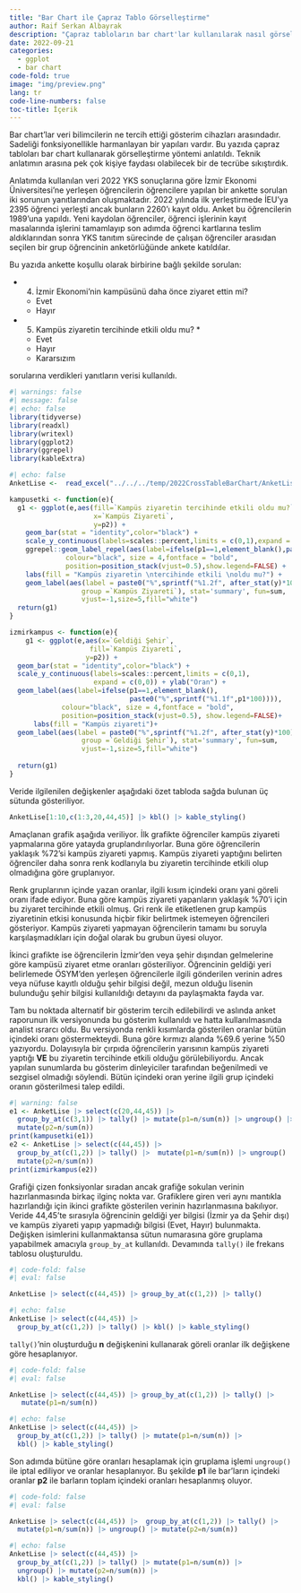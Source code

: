 ```yaml
---
title: "Bar Chart ile Çapraz Tablo Görselleştirme"
author: Raif Serkan Albayrak
description: "Çapraz tabloların bar chart'lar kullanılarak nasıl görselleştirilebileceği üzerine bir yazı."
date: 2022-09-21
categories:
  - ggplot
  - bar chart
code-fold: true
image: "img/preview.png"
lang: tr
code-line-numbers: false
toc-title: İçerik
---
```


Bar chart'lar veri bilimcilerin ne tercih ettiği gösterim cihazları arasındadır. Sadeliği fonksiyonellikle harmanlayan bir yapıları vardır. Bu yazıda çapraz tabloları bar chart kullanarak görselleştirme yöntemi anlatıldı. Teknik anlatımın arasına pek çok kişiye faydası olabilecek bir de tecrübe sıkıştırdık.   

Anlatımda kullanılan veri 2022 YKS sonuçlarına göre İzmir Ekonomi Üniversitesi'ne yerleşen öğrencilerin öğrencilere yapılan bir ankette sorulan iki sorunun yanıtlarından oluşmaktadır. 2022 yılında ilk yerleştirmede İEU'ya 2395 öğrenci yerleşti ancak bunların 2260'ı kayıt oldu. Anket bu öğrencilerin 1989'una yapıldı. Yeni kaydolan öğrenciler, öğrenci işlerinin kayıt masalarında işlerini tamamlayıp son adımda öğrenci kartlarına teslim aldıklarından sonra YKS tanıtım sürecinde de çalışan öğrenciler arasıdan seçilen bir grup öğrencinin anketörlüğünde ankete katıldılar. 

Bu yazıda ankette koşullu olarak birbirine bağlı şekilde sorulan:

* 4. İzmir Ekonomi'nin kampüsünü daha önce ziyaret ettin mi?
  * Evet
  * Hayır
* 5. Kampüs ziyaretin tercihinde etkili oldu mu? *
  * Evet
  * Hayır
  * Kararsızım

sorularına verdikleri yanıtların verisi kullanıldı.


```r
#| warnings: false
#| message: false
#| echo: false
library(tidyverse)
library(readxl)
library(writexl)
library(ggplot2)
library(ggrepel)
library(kableExtra)
```




```r
#| echo: false
AnketLise <-  read_excel("../../../temp/2022CrossTableBarChart/AnketLise.xlsx")
```



```r

kampusetki <- function(e){
  g1 <- ggplot(e,aes(fill=`Kampüs ziyaretin tercihinde etkili oldu mu?`,
                     x=`Kampüs Ziyareti`,
                     y=p2)) + 
    geom_bar(stat = "identity",color="black") +
    scale_y_continuous(labels=scales::percent,limits = c(0,1),expand = c(0,0)) + ylab("Oran") +
    ggrepel::geom_label_repel(aes(label=ifelse(p1==1,element_blank(),paste0("%",sprintf("%1.1f", p1*100)))),
              colour="black", size = 4,fontface = "bold",
              position=position_stack(vjust=0.5),show.legend=FALSE) + 
    labs(fill = "Kampüs ziyaretin \ntercihinde etkili \noldu mu?") +
    geom_label(aes(label = paste0("%",sprintf("%1.2f", after_stat(y)*100)),
                  group =`Kampüs Ziyareti`), stat='summary', fun=sum,
                  vjust=-1,size=5,fill="white")
  return(g1)
}

izmirkampus <- function(e){
    g1 <- ggplot(e,aes(x=`Geldiği Şehir`,
                    fill=`Kampüs Ziyareti`,
                   y=p2)) + 
  geom_bar(stat = "identity",color="black") +
  scale_y_continuous(labels=scales::percent,limits = c(0,1),
                     expand = c(0,0)) + ylab("Oran") +
  geom_label(aes(label=ifelse(p1==1,element_blank(),
                              paste0("%",sprintf("%1.1f",p1*100)))),
             colour="black", size = 4,fontface = "bold",
             position=position_stack(vjust=0.5), show.legend=FALSE)+
      labs(fill = "Kampüs ziyareti")+
  geom_label(aes(label = paste0("%",sprintf("%1.2f", after_stat(y)*100)),
                  group =`Geldiği Şehir`), stat='summary', fun=sum,
                  vjust=-1,size=5,fill="white")
    
  return(g1)
}
```

Veride ilgilenilen değişkenler aşağıdaki özet tabloda sağda bulunan üç sütunda gösteriliyor. 

```r
AnketLise[1:10,c(1:3,20,44,45)] |> kbl() |> kable_styling()
```
Amaçlanan grafik aşağıda veriliyor. İlk grafikte öğrenciler kampüs ziyareti yapmalarına göre yatayda gruplandırılıyorlar. Buna göre öğrencilerin yaklaşık %72'si kampüs ziyareti yapmış. Kampüs ziyareti yaptığını belirten öğrenciler daha sonra renk kodlarıyla bu ziyaretin tercihinde etkili olup olmadığına göre gruplanıyor.

Renk gruplarının içinde yazan oranlar, ilgili kısım içindeki oranı yani göreli oranı ifade ediyor. Buna göre kampüs ziyareti yapanların yaklaşık %70'i için bu ziyaret tercihinde etkili olmuş. Gri renk ile etiketlenen grup kampüs ziyaretinin etkisi konusunda hiçbir fikir belirtmek istemeyen öğrencileri gösteriyor. Kampüs ziyareti yapmayan öğrencilerin tamamı bu soruyla karşılaşmadıkları için doğal olarak bu grubun üyesi oluyor.  

İkinci grafikte ise öğrencilerin İzmir'den veya şehir dışından gelmelerine göre kampüsü ziyaret etme oranları gösteriliyor. Öğrencinin geldiği yeri belirlemede ÖSYM'den yerleşen öğrencilerle ilgili gönderilen verinin adres veya nüfuse kayıtlı olduğu şehir bilgisi değil, mezun olduğu lisenin bulunduğu şehir bilgisi kullanıldığı detayını da paylaşmakta fayda var.

::: {.column-margin}

Tam bu noktada alternatif bir gösterim tercih edilebilirdi ve aslında anket raporunun ilk versiyonunda bu gösterim kullanıldı ve hatta kullanılmasında analist ısrarcı oldu. Bu versiyonda renkli kısımlarda gösterilen oranlar bütün içindeki oranı göstermekteydi. Buna göre kırmızı alanda %69.6 yerine %50 yazıyordu. Dolayısıyla bir çırpıda öğrencilerin yarısının kampüs ziyareti yaptığı **VE** bu ziyaretin tercihinde etkili olduğu görülebiliyordu. Ancak yapılan sunumlarda bu gösterim dinleyiciler tarafından beğenilmedi ve sezgisel olmadığı söylendi. Bütün içindeki oran yerine ilgili grup içindeki oranın gösterilmesi talep edildi.

:::

  


```r
#| warning: false
e1 <- AnketLise |> select(c(20,44,45)) |> 
  group_by_at(c(3,1)) |> tally() |> mutate(p1=n/sum(n)) |> ungroup() |> 
  mutate(p2=n/sum(n)) 
print(kampusetki(e1))
e2 <- AnketLise |> select(c(44,45)) |> 
  group_by_at(c(1,2)) |> tally() |>  mutate(p1=n/sum(n)) |> ungroup() |> 
  mutate(p2=n/sum(n))
print(izmirkampus(e2))
```

Grafiği çizen fonksiyonlar sıradan ancak grafiğe sokulan verinin hazırlanmasında birkaç ilginç nokta var. Grafiklere giren veri aynı mantıkla hazırlandığı için ikinci grafikte gösterilen verinin hazırlanmasına bakılıyor. Veride 44,45'te sırasıyla öğrencinin geldiği yer bilgisi (İzmir ya da Şehir dışı) ve kampüs ziyareti yapıp yapmadığı bilgisi (Evet, Hayır) bulunmakta. Değişken isimlerini kullanmaktansa sütun numarasına göre gruplama yapabilmek amacıyla `group_by_at` kullanıldı. Devamında `tally()` ile frekans tablosu oluşturuldu.


```r
#| code-fold: false
#| eval: false

AnketLise |> select(c(44,45)) |> group_by_at(c(1,2)) |> tally() 
```

```r
#| echo: false
AnketLise |> select(c(44,45)) |> 
  group_by_at(c(1,2)) |> tally() |> kbl() |> kable_styling()
```

`tally()`'nin oluşturduğu **n** değişkenini kullanarak göreli oranlar ilk değişkene göre hesaplanıyor.

```r
#| code-fold: false
#| eval: false

AnketLise |> select(c(44,45)) |> group_by_at(c(1,2)) |> tally() |> 
   mutate(p1=n/sum(n))
```

```r
#| echo: false
AnketLise |> select(c(44,45)) |> 
  group_by_at(c(1,2)) |> tally() |> mutate(p1=n/sum(n)) |> 
  kbl() |> kable_styling()
```
Son adımda bütüne göre oranları hesaplamak için gruplama işlemi `ungroup()` ile iptal ediliyor ve oranlar hesaplanıyor. Bu şekilde **p1** ile bar'ların içindeki oranlar **p2** ile barların toplam içindeki oranları hesaplanmış oluyor.

```r
#| code-fold: false
#| eval: false

AnketLise |> select(c(44,45)) |>  group_by_at(c(1,2)) |> tally() |>  
  mutate(p1=n/sum(n)) |> ungroup() |> mutate(p2=n/sum(n))
```

```r
#| echo: false
AnketLise |> select(c(44,45)) |> 
  group_by_at(c(1,2)) |> tally() |> mutate(p1=n/sum(n)) |> 
  ungroup() |> mutate(p2=n/sum(n)) |> 
  kbl() |> kable_styling()
```
